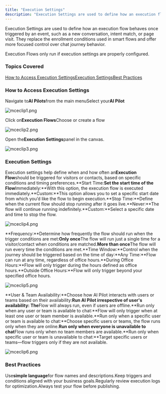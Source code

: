 ```yaml
---
title: "Execution Settings"
description: "Execution Settings are used to define how an execution flow behaves once triggered by an event, such as a new conversation, intent match, or page visi..."
---
```


Execution Settings are used to define how an execution flow behaves once triggered by an event, such as a new conversation, intent match, or page visit. They replace the enrollment conditions used in smart flows and offer more focused control over chat journey behavior.

Execution Flows only run if execution settings are properly configured.

### Topics Covered

[How to Access Execution Settings](https://support.salesmate.io/hc/en-us/articles/45879809654553-Execution-Settings#h_01JWJXWWXHPMJ47VSZGNH763CZ)[Execution Settings](https://support.salesmate.io/hc/en-us/articles/45879809654553-Execution-Settings#h_01JWJXWWXH1WHYAH0E2G6BMM0E)[Best Practices](https://support.salesmate.io/hc/en-us/articles/45879809654553-Execution-Settings#01JWJZJW4WAHG1DVT173M8V51X)

### How to Access Execution Settings

Navigate to**AI Pilots**from the main menuSelect your**AI Pilot**

![mceclip1.png](./images/mceclip1.png)

Click on**Execution Flows**Choose or create a flow

![mceclip2.png](./images/mceclip2.png)

Open the**Execution Settings**panel in the canvas.

![mceclip3.png](./images/mceclip3.png)

### Execution Settings

Execution settings help define when and how often an**Execution Flow**should be triggered for visitors or contacts, based on specific conditions and timing preferences.**Start Time:**Set the start time of the Flow**Immediately:**With this option, the execution flow is executed immediately.**Custom:**This option allows you to set a specific start date from which you’d like the flow to begin execution.**Stop Time:**Define when the current flow should stop running after it goes live.**Never:**The flow will continue running indefinitely.**Custom:**Select a specific date and time to stop the flow.

![mceclip4.png](./images/mceclip4.png)

**Frequency:**Determine how frequently the flow should run when the trigger conditions are met:**Only once**The flow will run just a single time for a visitor/contact when conditions are matched.**More than once**The flow will run every time the conditions are met.**Time Window:**Control when the journey should be triggered based on the time of day:**Any Time:**Flow can run at any time, regardless of office hours.**During Office Hours:**Flow will only trigger during the hours defined as office hours.**Outside Office Hours:**Flow will only trigger beyond your specified office hours.

![mceclip5.png](./images/mceclip5.png)

**User & Team Availability:**Choose how AI Pilot interacts with users or teams based on their availability:**Run AI Pilot irrespective of user's availability: The**Flow will always run, even if users are offline.**Run only when any user or team is available to chat:**Flow will only trigger when at least one user or team member is available.**Run only when a specific user or team is available to chat:**Choose specific users or teams, the flow runs only when they are online.**Run only when everyone is unavailable to chat**Flow runs only when no team members are available.**Run only when specific user or team is unavailable to chat:**Target specific users or teams—flow triggers only if they are not available.

![mceclip6.png](./images/mceclip6.png)

### Best Practices

Use**simple language**for flow names and descriptions.Keep triggers and conditions aligned with your business goals.Regularly review execution logs for optimization.Always test your flow before publishing.
